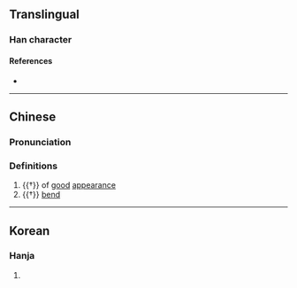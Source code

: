 {{character info/new}}
==Translingual==

===Han character===
{{Han char|rn=9|rad=人|as=12|sn=14|four=|canj=OTPD|ids=⿰亻葉}}

====References====
* {{Han ref|kx=0118.080|dkj=01160|dj=0250.190|hdz=10217.080|uh=50F7|ud=20727}}

----

==Chinese==
{{zh-forms}}

===Pronunciation===
{{zh-pron
|m=yè
|m-s=
|dg=
|c=jip6
|c-t=
|g=
|h=pfs=
|j=
|md=
|mn=
|mn-t=
|w=
|x=
|mc=y
|oc=y
|cat=a
}}

===Definitions===
{{zh-hanzi}}

# {{†}} of [[good]] [[appearance]]
# {{†}} [[bend]]

----

==Korean==

===Hanja===
{{ko-hanja|hangeul=엽|rv=yeop|mr=yŏp|y=yep}}

# {{defn|lang=ko|sort=人12}}